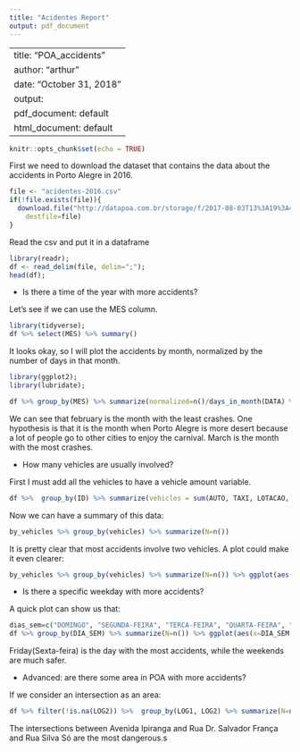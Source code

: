 ```yaml
---
title: "Acidentes Report"
output: pdf_document
---
```

---
title: "POA_accidents"
author: "arthur"
date: "October 31, 2018"
output:
  pdf_document: default
  html_document: default
---

```r
knitr::opts_chunk$set(echo = TRUE)
```

First we need to download the dataset that contains the data about the accidents in Porto Alegre in 2016.

```r
file <- "acidentes-2016.csv"
if(!file.exists(file)){
  download.file("http://datapoa.com.br/storage/f/2017-08-03T13%3A19%3A45.538Z/acidentes-2016.csv",
	destfile=file)
}
```
  
Read the csv and put it in a dataframe
  
```r
library(readr);
df <- read_delim(file, delim=";");
head(df);
```

- Is there a time of the year with more accidents?

Let's see if we can use the MES column.
```r
library(tidyverse);
df %>% select(MES) %>% summary()
```

It looks okay, so I will plot the accidents by month, normalized by the number of days in that month.
```r
library(ggplot2);
library(lubridate);

df %>% group_by(MES) %>% summarize(normalized=n()/days_in_month(DATA) %>% head(1))  %>% ggplot(aes(x=as.factor(MES), y=normalized)) + geom_point() + ylim(0,NA) + theme_bw(base_size=22) + xlab("Month") + ylab("Accidents per day")
```


We can see that february is the month with the least crashes. One hypothesis is that it is the month when Porto Alegre is more desert because a lot of people go to other cities to enjoy the carnival.
March is the month with the most crashes.


- How many vehicles are usually involved?

First I must add all the vehicles to have a vehicle amount variable.

```r
df %>%  group_by(ID) %>% summarize(vehicles = sum(AUTO, TAXI, LOTACAO, ONIBUS_URB, ONIBUS_MET, ONIBUS_INT, CAMINHAO, MOTO, CARROCA, BICICLETA, OUTRO)) %>% filter(vehicles > 0) -> by_vehicles  
```

Now we can have a summary of this data:
```r
by_vehicles %>% group_by(vehicles) %>% summarize(N=n())
```


It is pretty clear that most accidents involve two vehicles. A plot could make it even clearer:

```r
by_vehicles %>% group_by(vehicles) %>% summarize(N=n()) %>% ggplot(aes(x=vehicles, y=N)) + theme_bw(base_size=22) + geom_point()
```



- Is there a specific weekday with more accidents?

A quick plot can show us that:

```r
dias_sem=c("DOMINGO", "SEGUNDA-FEIRA", "TERCA-FEIRA", "QUARTA-FEIRA", "QUINTA-FEIRA", "SEXTA-FEIRA", "SABADO")
df %>% group_by(DIA_SEM) %>% summarize(N=n()) %>% ggplot(aes(x=DIA_SEM, y=N)) + geom_point(stat = "identity") + ylim(0,NA) + scale_x_discrete(limits=dias_sem) + theme_bw()
```

Friday(Sexta-feira) is the day with the most accidents, while the weekends are much safer.

- Advanced: are there some area in POA with more accidents?

If we consider an intersection as an area:

```r
df %>% filter(!is.na(LOG2)) %>%  group_by(LOG1, LOG2) %>% summarize(N=n()) %>% arrange(-N) %>% head(10)
```

The intersections between Avenida Ipiranga and Rua Dr. Salvador França and Rua Silva Só are the most dangerous.s